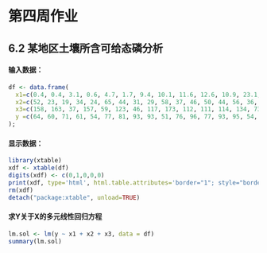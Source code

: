 # 第四周作业

## 6.2 某地区土壤所含可给态磷分析

#### 输入数据：
```r
df <- data.frame(
  x1=c(0.4, 0.4, 3.1, 0.6, 4.7, 1.7, 9.4, 10.1, 11.6, 12.6, 10.9, 23.1, 23.1, 21.6, 23.1, 1.9, 26.8, 29.9),
  x2=c(52, 23, 19, 34, 24, 65, 44, 31, 29, 58, 37, 46, 50, 44, 56, 36, 58, 51),
  x3=c(158, 163, 37, 157, 59, 123, 46, 117, 173, 112, 111, 114, 134, 73, 168, 143, 202, 124),
  y =c(64, 60, 71, 61, 54, 77, 81, 93, 93, 51, 76, 96, 77, 93, 95, 54, 168, 99)
);
```

#### 显示数据：
```r
library(xtable)
xdf <- xtable(df)
digits(xdf) <- c(0,1,0,0,0)
print(xdf, type='html', html.table.attributes='border="1"; style="border-style: solid;border-width: 1px;"')
rm(xdf)
detach("package:xtable", unload=TRUE)
```

#### 求Y关于X的多元线性回归方程
```r
lm.sol <- lm(y ~ x1 + x2 + x3, data = df)
summary(lm.sol)
```
